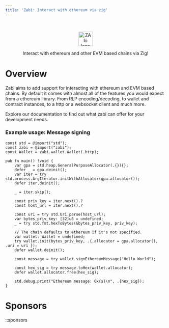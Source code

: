 ```yaml
---
title: 'Zabi: Interact with ethereum via zig'
---
```


<br/>

<p align="center">
    <picture>
      <img alt="ZAbi logo" src="https://raw.githubusercontent.com/Raiden1411/zabi/main/.github/zabi.svg" style={{width: 'auto'}} height="45" />
    </picture>
</p>

<p align="center">
  Interact with ethereum and other EVM based chains via Zig!
</p>

# Overview

Zabi aims to add support for interacting with ethereum and EVM based chains. By default it comes with almost all of the features you would expect from a ethereum library. From RLP encoding/decoding, to wallet and contract instances, to a http or a websocket client and much more.

Explore our documentation to find out what zabi can offer for your development needs.

### Example usage: Message signing
```zig
const std = @import("std");
const zabi = @import("zabi");
const Wallet = zabi.wallet.Wallet(.http);
 
pub fn main() !void {
    var gpa = std.heap.GeneralPurposeAllocator(.{}){};
    defer _ = gpa.deinit();
    var iter = try std.process.ArgIterator.initWithAllocator(gpa.allocator());
    defer iter.deinit();
 
    _ = iter.skip();
 
    const priv_key = iter.next().?
    const host_url = iter.next().?

    const uri = try std.Uri.parse(host_url);
    var bytes_priv_key: [32]u8 = undefined;
    _ = try std.fmt.hexToBytes(&bytes_priv_key, priv_key);
 
    // The chain defaults to ethereum if it's not specified.
    var wallet: Wallet = undefined;
    try wallet.init(bytes_priv_key, .{.allocator = gpa.allocator(), .uri = uri });
    defer wallet.deinit();
 
    const message = try wallet.signEthereumMessage("Hello World");

    const hex_sig = try message.toHex(wallet.allocator);
    defer wallet.allocator.free(hex_sig);

    std.debug.print("Ethereum message: 0x{s}\n", .{hex_sig});
}
```

# Sponsors

::sponsors
